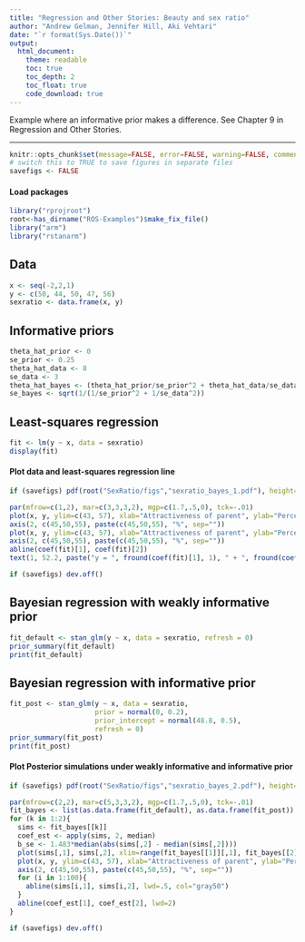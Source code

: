 ```yaml
---
title: "Regression and Other Stories: Beauty and sex ratio"
author: "Andrew Gelman, Jennifer Hill, Aki Vehtari"
date: "`r format(Sys.Date())`"
output:
  html_document:
    theme: readable
    toc: true
    toc_depth: 2
    toc_float: true
    code_download: true
---
```

Example where an informative prior makes a difference. See Chapter 9
in Regression and Other Stories.

-------------


```r
knitr::opts_chunk$set(message=FALSE, error=FALSE, warning=FALSE, comment=NA)
# switch this to TRUE to save figures in separate files
savefigs <- FALSE
```

#### Load packages

```r
library("rprojroot")
root<-has_dirname("ROS-Examples")$make_fix_file()
library("arm")
library("rstanarm")
```

## Data

```r
x <- seq(-2,2,1)
y <- c(50, 44, 50, 47, 56)
sexratio <- data.frame(x, y)
```

## Informative priors

```r
theta_hat_prior <- 0
se_prior <- 0.25
theta_hat_data <- 8
se_data <- 3
theta_hat_bayes <- (theta_hat_prior/se_prior^2 + theta_hat_data/se_data^2)/(1/se_prior^2 + 1/se_data^2)
se_bayes <- sqrt(1/(1/se_prior^2 + 1/se_data^2))
```

## Least-squares regression

```r
fit <- lm(y ~ x, data = sexratio)
display(fit)
```

#### Plot data and least-squares regression line

```r
if (savefigs) pdf(root("SexRatio/figs","sexratio_bayes_1.pdf"), height=4, width=10)
```
```r
par(mfrow=c(1,2), mar=c(3,3,3,2), mgp=c(1.7,.5,0), tck=-.01)
plot(x, y, ylim=c(43, 57), xlab="Attractiveness of parent", ylab="Percentage of girl babies", bty="l", yaxt="n", main="Data on beauty and sex ratio",  pch=19, cex=1)
axis(2, c(45,50,55), paste(c(45,50,55), "%", sep=""))
plot(x, y, ylim=c(43, 57), xlab="Attractiveness of parent", ylab="Percentage of girl babies", bty="l", yaxt="n", main="Data and least-squares regression line",  pch=19, cex=1)
axis(2, c(45,50,55), paste(c(45,50,55), "%", sep=""))
abline(coef(fit)[1], coef(fit)[2])
text(1, 52.2, paste("y = ", fround(coef(fit)[1], 1), " + ", fround(coef(fit)[2], 1), " x\n(Std err of slope is ", fround(se.coef(fit)[2], 1), ")", sep=""))
```
```r
if (savefigs) dev.off()
```

## Bayesian regression with weakly informative prior

```r
fit_default <- stan_glm(y ~ x, data = sexratio, refresh = 0)
prior_summary(fit_default)
print(fit_default)
```

## Bayesian regression with informative prior

```r
fit_post <- stan_glm(y ~ x, data = sexratio,
                     prior = normal(0, 0.2),
                     prior_intercept = normal(48.8, 0.5),
                     refresh = 0)
prior_summary(fit_post)
print(fit_post)
```

#### Plot Posterior simulations under weakly informative and informative prior

```r
if (savefigs) pdf(root("SexRatio/figs","sexratio_bayes_2.pdf"), height=8, width=10)
```
```r
par(mfrow=c(2,2), mar=c(5,3,3,2), mgp=c(1.7,.5,0), tck=-.01)
fit_bayes <- list(as.data.frame(fit_default), as.data.frame(fit_post))
for (k in 1:2){
  sims <- fit_bayes[[k]]
  coef_est <- apply(sims, 2, median)
  b_se <- 1.483*median(abs(sims[,2] - median(sims[,2])))
  plot(sims[,1], sims[,2], xlim=range(fit_bayes[[1]][,1], fit_bayes[[2]][,1]), ylim=range(fit_bayes[[1]][,2], fit_bayes[[2]][,2]), xlab="Intercept, a", ylab="Slope, b", main=paste("Posterior simulations under", if (k==1) "default prior" else "informative prior"), pch=19, cex=.2, bty="l")
  plot(x, y, ylim=c(43, 57), xlab="Attractiveness of parent", ylab="Percentage of girl babies", bty="l", yaxt="n", main=if (k==1) "Least-squares regression line and\nposterior uncertainty given default prior" else "Bayes estimated regression line and\nposterior uncertainty given informative prior", pch=19, cex=1)
  axis(2, c(45,50,55), paste(c(45,50,55), "%", sep=""))
  for (i in 1:100){
    abline(sims[i,1], sims[i,2], lwd=.5, col="gray50")
  }
  abline(coef_est[1], coef_est[2], lwd=2)
}
```
```r
if (savefigs) dev.off()
```

